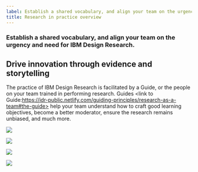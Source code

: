 ```yaml
---
label: Establish a shared vocabulary, and align your team on the urgency and need for IBM Design Research.
title: Research in practice overview
---
```


### Establish a shared vocabulary, and align your team on the urgency and need for IBM Design Research. 

## Drive innovation through evidence and storytelling

The practice of IBM Design Research is facilitated by a Guide, or the people on your team trained in performing research. Guides <link to Guide:https://idr-public.netlify.com/guiding-principles/research-as-a-team#the-guide> help your team understand how to craft good learning objectives, become a better moderator, ensure the research remains unbiased, and much more.

<GridWrapper flex="true" bleed="true">
  <NavTile
    href="/research-in-practice/focus-on-people/"
    title="Focus on people"
    description="User understanding starts with knowing a person’s behaviors, context, differences, and external influences.">

![](images/magnifying.svg)

  </NavTile>

  <NavTile
    href="/research-in-practice/craft-insights/"
    title="Craft insights"
    description="Great research insights result from quality data, strong synthesis, and thoughtful recommendations.">

![](images/icon-tree.svg)

  </NavTile>
  <NavTile
    href="/research-in-practice/plan-for-success/"
    title="Plan for success"
    description="From research plans to synthesis, set your research practice up for success.">

![](images/plant-seeds.svg)

  </NavTile>
  <NavTile
    href="/research-in-practice/find-the-story/"
    title="Find the story"
    description="Craft a meaningful story, based in evidence, with smart visual design and attention to your audience.">

![](images/thought-bubble.svg)

  </NavTile>

</GridWrapper>
